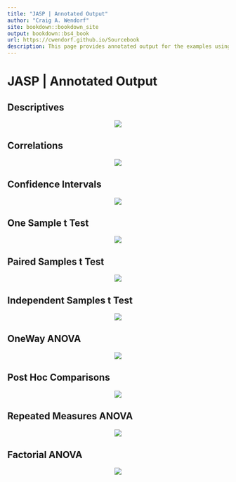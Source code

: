 ```yaml
---
title: "JASP | Annotated Output"
author: "Craig A. Wendorf"
site: bookdown::bookdown_site
output: bookdown::bs4_book
url: https://cwendorf.github.io/Sourcebook
description: This page provides annotated output for the examples using JASP.
---
```


# JASP | Annotated Output

## Descriptives

<p align="center"><kbd><img src="descriptives.png"></kbd></p>

## Correlations

<p align="center"><kbd><img src="correlations.png"></kbd></p>

## Confidence Intervals

<p align="center"><kbd><img src="intervals.png"></kbd></p>

## One Sample t Test

<p align="center"><kbd><img src="onesample.png"></kbd></p>

## Paired Samples t Test

<p align="center"><kbd><img src="paired.png"></kbd></p>

## Independent Samples t Test

<p align="center"><kbd><img src="independent.png"></kbd></p>

## OneWay ANOVA

<p align="center"><kbd><img src="oneway.png"></kbd></p>

## Post Hoc Comparisons

<p align="center"><kbd><img src="posthocs.png"></kbd></p>

## Repeated Measures ANOVA

<p align="center"><kbd><img src="repeated.png"></kbd></p>

## Factorial ANOVA

<p align="center"><kbd><img src="factorial.png"></kbd></p>
